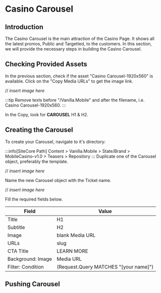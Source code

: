 # Casino Carousel

## Introduction
The Casino Carousel is the main attraction of the Casino Page.
It shows all the latest promos, Public and Targetted, to the customers. In this section, we will provide the necessary steps in building the Casino Carousel.
## Checking Provided Assets
In the previous section, check if the asset "Casino Carousel-1920x560" is available. Click on the "Copy Media URLs" to get the image link.

// *insert image here*

:::tip
Remove texts before "/Vanilla.Mobile" and after the filename, i.e. Casino Carousel-1920x560.
:::

In the Copy, look for **CAROUSEL** H1 & H2.

## Creating the Carousel
To create your Carousel, navigate to it's directory:

:::info[SiteCore Path]
Content > Vanilla.Mobile > State/Brand > MobileCasino-v1.0 > Teasers > Repository
:::
Duplicate one of the Carousel object, preferably the template.

// *insert image here*

Name the new Carousel object with the Ticket name.

// *insert image here*

Fill the required fields below.

| Field | Value |
| --- | ----------- |
| Title | H1 |
| Subtitle | H2 |
| Image | blank Media URL |
| URLs | slug |
| CTA Title | LEARN MORE |
| Background: Image | Media URL |
| Filter: Condition | (Request.Query MATCHES "[your name]")  |

## Pushing Carousel
